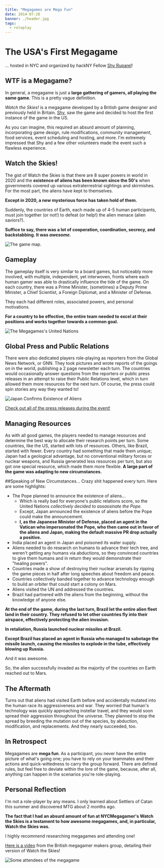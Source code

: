 ---
title: "Megagames are Mega Fun"
date: 2014-07-28
banner: ./header.jpg
tags:
  - roleplay
---

# The USA's First Megagame
... hosted in NYC and organized by hackNY Fellow [Shy Ruparel](http://ruparel.co)!

## WTF is a Megagame?
In general, a megagame is just a **large gathering of gamers, all playing the same game**. This is a pretty vague definition.

_Watch the Skies!_ is a megagame developed by a British game designer and previously held in Britain. [Shy](https://twitter.com/shyruparel), saw the game and decided to host the first instance of the game in the US.

As you can imagine, this required an absurd amount of planning, incorporating game design, rule modifications, community management, food services, event scheduling and hosting, and more. I'm extremely impressed that Shy and a few other volunteers made the event such a flawless experience.

## Watch the Skies!
The gist of Watch the Skies is that there are 8 super powers in world in 2020 and the **existence of aliens has been known since the 50's** when governments covered up various extraterrestrial sightings and skirmishes. For the most part, the aliens have kept to themselves.

**Except in 2020, a new mysterious force has taken hold of them.**

Suddenly, the countries of Earth, each made up of 4-5 human participants, must join together (or not!) to defeat (or help!) the alien menace (alien saviors?).

**Suffice to say, there was a lot of cooperation, coordination, secrecy, and backstabbing. It was _awesome._**

![The game map.](./map.jpg)

## Gameplay
The gameplay itself is very similar to a board games, but noticeably more involved, with multiple, independent, yet interwoven, fronts where each human gamer was able to drastically influence the tide of the game. On each country, there was a Prime Minister, (sometimes) a Deputy Prime Minister, a Chief Scientist, a Foreign Diplomat, and a Minister of Defense.

They each had different roles, associated powers, and personal motivations.

**For a country to be effective, the entire team needed to excel at their positions and works together towards a common goal.**

![The Megagames's United Nations](./un.jpg)

## Global Press and Public Relations
There were also dedicated players role-playing as reporters from the Global News Network, or GNN. They took pictures and wrote reports of the goings on in the world, publishing a 2 page newsletter each turn. The countries would occasionally answer questions from the reporters or public press releases in an attempt to raise their Public Relations level, which in turn allowed them more resources for the next turn. Of course, the press could spin stories any way they wanted to!

![Japan Confirms Existence of Aliens](./gnn.jpg)

[Check out all of the press releases during the event!](https://imgur.com/a/AUYTu)

## Managing Resources
As with all good games, the players needed to manage resources and determine the best way to allocate their research points per turn. Some countries, like the US, started with lots of resources. Others, like Brazil, started with fewer. Every country had something that made them unique; Japan had a geological advantage, but no conventional military forces or nuclear weapons, and Russia generated less resources per turn, but also got one special resource, which made them more flexible. **A large part of the game was adapting to new circumstances.**

##Speaking of New Circumstances...
Crazy shit happened every turn. Here are some highlights:

- The Pope planned to announce the existence of aliens...
    + Which is really bad for everyone's public relations score, so the United Nations _collectively decided to assassinate the Pope._
    + Except, Japan announced the existence of aliens before the Pope could make the announcement.
    + **I, as the Japanese Minister of Defense, placed an agent in the Vatican who impersonated the Pope, who then came out in favor of the aliens and Japan, making the default massive PR drop actually a positive.**
- India placed an agent in Japan and poisoned its water supply.
- Aliens needed to do research on humans to advance their tech tree, and weren't getting any humans via abductions, so they convinced countries to give them humans and in return they would demonstrate their "healing powers".
- Countries made a show of destroying their nuclear arsenals by ripping the game pieces in half after long speeches about freedom and peace.
- Countries collectively banded together to advance technology enough to build an orbiter that could start a colony on Mars.
- Aliens visited the UN and addressed the countries.
- Brazil had partnered with the aliens from the beginning, without the knowledge of anyone else.

**At the end of the game, during the last turn, Brazil let the entire alien fleet land in their country. They refused to let other countries fly into their airspace, effectively protecting the alien invasion.**

**In retaliation, Russia launched nuclear missiles at Brazil.**

**Except Brazil has placed an agent in Russia who managed to sabotage the missile launch, causing the missiles to explode in the tube, effectively blowing up Russia.**

And it was awesome.

So, the alien successfully invaded as the majority of the countries on Earth reached out to Mars.

## The Aftermath
Turns out that aliens had visited Earth before and accidentally mutated into the human race its aggressiveness and war. They worried that human's technology was quickly approaching instellar travel, and they would soon spread their aggression throughout the universe. They planned to stop the spread by breeding the mutation out of the species, by abduction, modification, and replacements. And they nearly succeeded, too.

## In Retrospect
Megagames are **mega fun**. As a participant, you never have the entire picture of what's going one; you have to rely on your teammates and their actions and quick-wittedness to carry the group forward. There are defined rules, but feel free to deviate within the lore of the game, because, after all, anything can happen in the scenarios you're role-playing.

## Personal Reflection
I'm not a role-player by any means. I only learned about Settlers of Catan this summer and discovered MTG about 2 months ago.

**The fact that I had an absurd amount of fun at NYCMegagamer's Watch the Skies is a testament to how awesome megagames, and, in particular, Watch the Skies was.**

I highly recommend researching megagames and attending one!

[Here is a video](http://www.shutupandsitdown.com/videos/v/susd-play-megagame/) from the British megagamer makers group, detailing their version of Watch the Skies!

![Some attendees of the megagame](./group.jpg)
